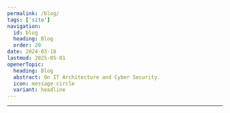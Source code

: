 ```yaml
---
permalink: /blog/
tags: ['site']
navigation:
  id: blog
  heading: Blog
  order: 20
date: 2024-03-18
lastmod: 2025-05-01
openerTopic:
  heading: Blog
  abstract: On IT Architecture and Cyber Security.
  icon: message-circle
  variant: headline
---
```



<div className="s-popout">
  <Topic variant="headline" topic={props.openerTopic} />
</div>

---

<TopicList
  className="s-grid u-grid-three-cols u-gap-m"
  variant="card"
  topics={allBlogOpeners({props})}
/>
